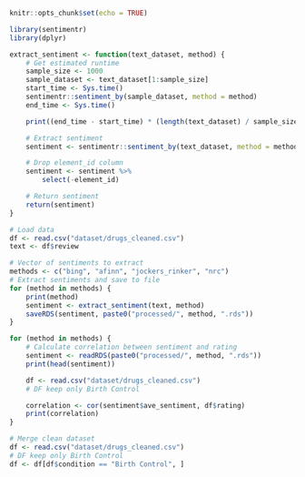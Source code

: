
```r
knitr::opts_chunk$set(echo = TRUE)
```

```r
library(sentimentr)
library(dplyr)
```

```r
extract_sentiment <- function(text_dataset, method) {
    # Get estimated runtime
    sample_size <- 1000
    sample_dataset <- text_dataset[1:sample_size]
    start_time <- Sys.time()
    sentimentr::sentiment_by(sample_dataset, method = method)
    end_time <- Sys.time()

    print((end_time - start_time) * (length(text_dataset) / sample_size))

    # Extract sentiment
    sentiment <- sentimentr::sentiment_by(text_dataset, method = method)

    # Drop element_id column
    sentiment <- sentiment %>%
        select(-element_id)

    # Return sentiment
    return(sentiment)
}
```


```r
# Load data
df <- read.csv("dataset/drugs_cleaned.csv")
text <- df$review
```

```r
# Vector of sentiments to extract
methods <- c("bing", "afinn", "jockers_rinker", "nrc")
# Extract sentiments and save to file
for (method in methods) {
    print(method)
    sentiment <- extract_sentiment(text, method)
    saveRDS(sentiment, paste0("processed/", method, ".rds"))
}

for (method in methods) {
    # Calculate correlation between sentiment and rating
    sentiment <- readRDS(paste0("processed/", method, ".rds"))
    print(head(sentiment))

    df <- read.csv("dataset/drugs_cleaned.csv")
    # DF keep only Birth Control

    correlation <- cor(sentiment$ave_sentiment, df$rating)
    print(correlation)
}

# Merge clean dataset
df <- read.csv("dataset/drugs_cleaned.csv")
# DF keep only Birth Control
df <- df[df$condition == "Birth Control", ]
```

```r
```